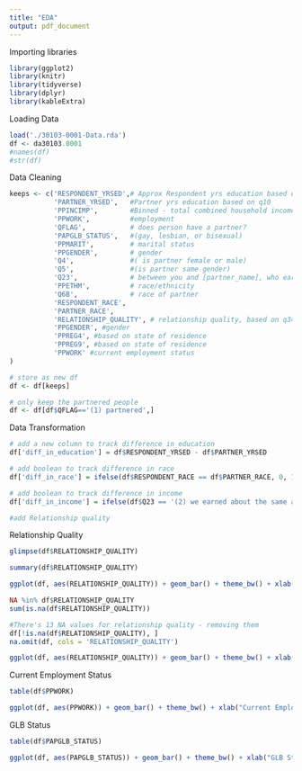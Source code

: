 ```yaml
---
title: "EDA"
output: pdf_document
---
```

Importing libraries
```r
library(ggplot2)
library(knitr)
library(tidyverse)
library(dplyr)
library(kableExtra)
```

Loading Data
```r
load('./30103-0001-Data.rda')
df <- da30103.0001
#names(df)
#str(df)
```

Data Cleaning
```r
keeps <- c('RESPONDENT_YRSED',# Approx Respondent yrs education based on ppeduc, first demographic survey
           'PARTNER_YRSED',   #Partner yrs education based on q10
           'PPINCIMP',        #Binned - total combined household income
           'PPWORK',          #employment
           'QFLAG',           # does person have a partner?
           'PAPGLB_STATUS',   #(gay, lesbian, or bisexual)
           'PPMARIT',         # marital status
           'PPGENDER',        # gender
           'Q4',              #( is partner female or male) 
           'Q5',              #(is partner same gender)
           'Q23',             # between you and [partner_name], who earned more income in 2008
           'PPETHM',          # race/ethnicity
           'Q6B',             # race of partner
           'RESPONDENT_RACE',
           'PARTNER_RACE',
           'RELATIONSHIP_QUALITY', # relationship quality, based on q34, higher number is better
           'PPGENDER', #gender
           'PPREG4', #based on state of residence
           'PPREG9', #based on state of residence
           'PPWORK' #current employment status
)

# store as new df
df <- df[keeps]

# only keep the partnered people
df <- df[df$QFLAG=='(1) partnered',]

```

Data Transformation
```r
# add a new column to track difference in education
df['diff_in_education'] = df$RESPONDENT_YRSED - df$PARTNER_YRSED

# add boolean to track difference in race
df['diff_in_race'] = ifelse(df$RESPONDENT_RACE == df$PARTNER_RACE, 0, 1)

# add boolean to track difference in income
df['diff_in_income'] = ifelse(df$Q23 == '(2) we earned about the same amount', 0, 1)

#add Relationship quality
```

Relationship Quality
```r
glimpse(df$RELATIONSHIP_QUALITY)

summary(df$RELATIONSHIP_QUALITY)

ggplot(df, aes(RELATIONSHIP_QUALITY)) + geom_bar() + theme_bw() + xlab("Relationship Quality") + ylab("Count") 

NA %in% df$RELATIONSHIP_QUALITY
sum(is.na(df$RELATIONSHIP_QUALITY))

#There's 13 NA values for relationship quality - removing them
df[!is.na(df$RELATIONSHIP_QUALITY), ]
na.omit(df, cols = 'RELATIONSHIP_QUALITY')

ggplot(df, aes(RELATIONSHIP_QUALITY)) + geom_bar() + theme_bw() + xlab("Relationship Quality") + ylab("Count") 
```

Current Employment Status
```r
table(df$PPWORK)

ggplot(df, aes(PPWORK)) + geom_bar() + theme_bw() + xlab("Current Employment Status") + ylab("Count") + theme(legend.position = "bottom") + theme(axis.text.x = element_text(angle = 45, hjust = 1))

```

GLB Status
```r
table(df$PAPGLB_STATUS)

ggplot(df, aes(PAPGLB_STATUS)) + geom_bar() + theme_bw() + xlab("GLB Status") + ylab("Count") + theme(legend.position = "bottom")

```

